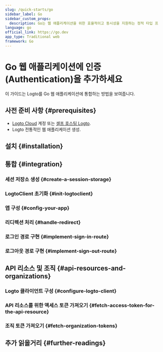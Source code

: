 ```yaml
---
slug: /quick-starts/go
sidebar_label: Go
sidebar_custom_props:
  description: Go는 웹 애플리케이션을 위한 효율적이고 동시성을 지원하는 정적 타입 프로그래밍 언어입니다.
language: go
official_link: https://go.dev
app_type: Traditional web
framework: Go
---
```




# Go 웹 애플리케이션에 인증 (Authentication)을 추가하세요

이 가이드는 Logto를 Go 웹 애플리케이션에 통합하는 방법을 보여줍니다.

<GoGuideTip />

## 사전 준비 사항 \{#prerequisites}

- [Logto Cloud](https://cloud.logto.io) 계정 또는 [셀프 호스팅 Logto](/introduction/set-up-logto-oss).
- Logto 전통적인 웹 애플리케이션 생성.

## 설치 \{#installation}

<Installation />

## 통합 \{#integration}

### 세션 저장소 생성 \{#create-a-session-storage}

<CreateSessionStorage />

### LogtoClient 초기화 \{#init-logtoclient}

<InitLogtoClient />

### 앱 구성 \{#config-your-app}

<SignInFlowSummary />

<AssumingUrl />

<WebConfigureRedirectUris />

### 리디렉션 처리 \{#handle-redirect}

<ImplementCallbackRoute />

### 로그인 경로 구현 \{#implement-sign-in-route}

<ImplementSignInRoute />

### 로그아웃 경로 구현 \{#implement-sign-out-route}

<ImplementSignOutRoute />

<Checkpoint />

<GetUserInformation />

## API 리소스 및 조직 \{#api-resources-and-organizations}

<ApiResourcesDescription />

### Logto 클라이언트 구성 \{#configure-logto-client}

<ConfigApiResources />

### API 리소스를 위한 액세스 토큰 가져오기 \{#fetch-access-token-for-the-api-resource}

<FetchAccessTokenForApiResources />

### 조직 토큰 가져오기 \{#fetch-organization-tokens}

<FetchOrganizationTokenForUser />

## 추가 읽을거리 \{#further-readings}

<FurtherReadings />
